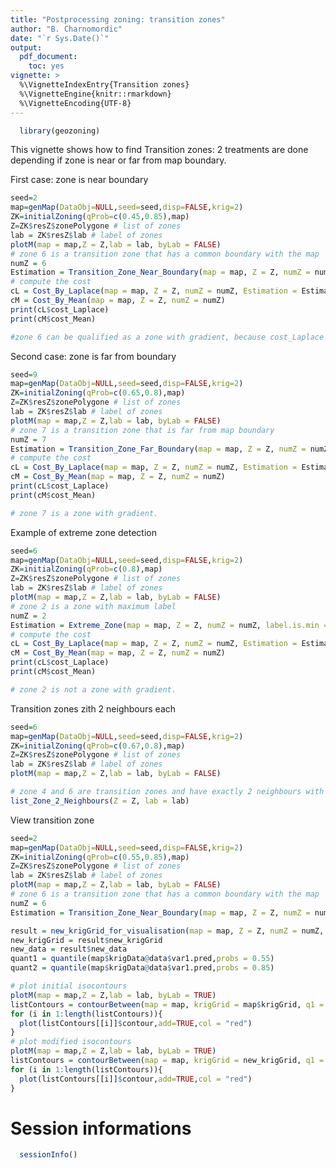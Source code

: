 ```yaml
---
title: "Postprocessing zoning: transition zones"
author: "B. Charnomordic"
date: "`r Sys.Date()`"
output:
  pdf_document:
    toc: yes
vignette: >
  %\VignetteIndexEntry{Transition zones}
  %\VignetteEngine{knitr::rmarkdown}
  %\VignetteEncoding{UTF-8}
---
```


```r
  library(geozoning)
```
This vignette shows how to find Transition zones: 2 treatments are done depending if zone is near or far from map boundary.

First case: zone is near boundary
```r
seed=2
map=genMap(DataObj=NULL,seed=seed,disp=FALSE,krig=2)
ZK=initialZoning(qProb=c(0.45,0.85),map)
Z=ZK$resZ$zonePolygone # list of zones
lab = ZK$resZ$lab # label of zones
plotM(map = map,Z = Z,lab = lab, byLab = FALSE)
# zone 6 is a transition zone that has a common boundary with the map
numZ = 6
Estimation = Transition_Zone_Near_Boundary(map = map, Z = Z, numZ = numZ)
# compute the cost
cL = Cost_By_Laplace(map = map, Z = Z, numZ = numZ, Estimation = Estimation)
cM = Cost_By_Mean(map = map, Z = Z, numZ = numZ)
print(cL$cost_Laplace)
print(cM$cost_Mean)

#zone 6 can be qualified as a zone with gradient, because cost_Laplace is much smaller than cost_Mean.
```
Second case: zone is far from boundary
```r
seed=9
map=genMap(DataObj=NULL,seed=seed,disp=FALSE,krig=2)
ZK=initialZoning(qProb=c(0.65,0.8),map)
Z=ZK$resZ$zonePolygone # list of zones
lab = ZK$resZ$lab # label of zones
plotM(map = map,Z = Z,lab = lab, byLab = FALSE)
# zone 7 is a transition zone that is far from map boundary
numZ = 7
Estimation = Transition_Zone_Far_Boundary(map = map, Z = Z, numZ = numZ)
# compute the cost
cL = Cost_By_Laplace(map = map, Z = Z, numZ = numZ, Estimation = Estimation)
cM = Cost_By_Mean(map = map, Z = Z, numZ = numZ)
print(cL$cost_Laplace)
print(cM$cost_Mean)

# zone 7 is a zone with gradient.
```
Example of extreme zone detection
```r
seed=6
map=genMap(DataObj=NULL,seed=seed,disp=FALSE,krig=2)
ZK=initialZoning(qProb=c(0.8),map)
Z=ZK$resZ$zonePolygone # list of zones
lab = ZK$resZ$lab # label of zones
plotM(map = map,Z = Z,lab = lab, byLab = FALSE)
# zone 2 is a zone with maximum label
numZ = 2
Estimation = Extreme_Zone(map = map, Z = Z, numZ = numZ, label.is.min = FALSE)
# compute the cost
cL = Cost_By_Laplace(map = map, Z = Z, numZ = numZ, Estimation = Estimation)
cM = Cost_By_Mean(map = map, Z = Z, numZ = numZ)
print(cL$cost_Laplace)
print(cM$cost_Mean)

# zone 2 is not a zone with gradient.
```
Transition zones zith 2 neighbours each
```r
seed=6
map=genMap(DataObj=NULL,seed=seed,disp=FALSE,krig=2)
ZK=initialZoning(qProb=c(0.67,0.8),map)
Z=ZK$resZ$zonePolygone # list of zones
lab = ZK$resZ$lab # label of zones
plotM(map = map,Z = Z,lab = lab, byLab = FALSE)

# zone 4 and 6 are transition zones and have exactly 2 neighbours with different labels.
list_Zone_2_Neighbours(Z = Z, lab = lab)
```
View transition zone
```r
seed=2
map=genMap(DataObj=NULL,seed=seed,disp=FALSE,krig=2)
ZK=initialZoning(qProb=c(0.55,0.85),map)
Z=ZK$resZ$zonePolygone # list of zones
lab = ZK$resZ$lab # label of zones
plotM(map = map,Z = Z,lab = lab, byLab = FALSE)
# zone 6 is a transition zone that has a common boundary with the map
numZ = 6
Estimation = Transition_Zone_Near_Boundary(map = map, Z = Z, numZ = numZ)

result = new_krigGrid_for_visualisation(map = map, Z = Z, numZ = numZ, solution = Estimation)
new_krigGrid = result$new_krigGrid
new_data = result$new_data
quant1 = quantile(map$krigData@data$var1.pred,probs = 0.55)
quant2 = quantile(map$krigData@data$var1.pred,probs = 0.85)

# plot initial isocontours
plotM(map = map,Z = Z,lab = lab, byLab = TRUE)
listContours = contourBetween(map = map, krigGrid = map$krigGrid, q1 = quant1, q2 = quant2)
for (i in 1:length(listContours)){
  plot(listContours[[i]]$contour,add=TRUE,col = "red")
}
# plot modified isocontours
plotM(map = map,Z = Z,lab = lab, byLab = TRUE)
listContours = contourBetween(map = map, krigGrid = new_krigGrid, q1 = quant1, q2 = quant2)
for (i in 1:length(listContours)){
  plot(listContours[[i]]$contour,add=TRUE,col = "red")
}

```
# Session informations
```r
  sessionInfo()
```

